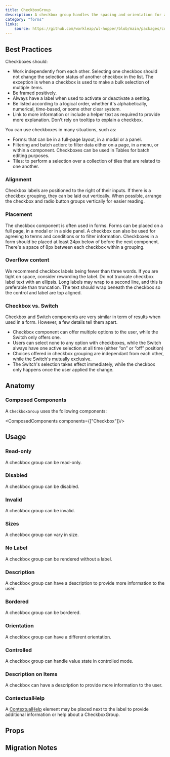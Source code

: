 ```yaml
---
title: CheckboxGroup
description: A checkbox group handles the spacing and orientation for a grouping of checkboxes, as well as providing a label.
category: "forms"
links:
    source: https://github.com/workleap/wl-hopper/blob/main/packages/components/src/checkbox/src/CheckboxGroup.tsx
---
```


<Example src="checkbox/docs/checkbox-group/preview" isOpen />

## Best Practices

Checkboxes should:

- Work independently from each other. Selecting one checkbox should not change the selection status of another checkbox in the list. The exception is when a checkbox is used to make a bulk selection of multiple items.
- Be framed positively.
- Always have a label when used to activate or deactivate a setting.
- Be listed according to a logical order, whether it's alphabetically, numerical, time-based, or some other clear system.
- Link to more information or include a helper text as required to provide more explanation. Don't rely on tooltips to explain a checkbox.

You can use checkboxes in many situations, such as:

- Forms: that can be in a full-page layout, in a modal or a panel.
- Filtering and batch action: to filter data either on a page, in a menu, or within a component. Checkboxes can be used in Tables for batch editing purposes.
- Tiles: to perform a selection over a collection of tiles that are related to one another.

### Alignment

Checkbox labels are positioned to the right of their inputs. If there is a checkbox grouping, they can be laid out vertically. When possible, arrange the checkbox and radio button groups vertically for easier reading.

### Placement

The checkbox component is often used in forms. Forms can be placed on a full page, in a modal or in a side panel. A checkbox can also be used for agreeing to terms and conditions or to filter information.
Checkboxes in a form should be placed at least 24px below of before the next component. There's a space of 8px between each checkbox within a grouping.

### Overflow content

We recommend checkbox labels being fewer than three words. If you are tight on space, consider rewording the label. Do not truncate checkbox label text with an ellipsis.
Long labels may wrap to a second line, and this is preferable than truncation. The text should wrap beneath the checkbox so the control and label are top aligned.

### Checkbox vs. Switch

Checkbox and Switch components are very similar in term of results when used in a form. However, a few details tell them apart.

- Checkbox component can offer multiple options to the user, while the Switch only offers one.
- Users can select none to any option with checkboxes, while the Switch always have one active selection at all time (either “on” or “off” position)
- Choices offered in checkbox grouping are independant from each other, while the Switch's mutually exclusive.
- The Switch's selection takes effect immediately, while the checkbox only happens once the user applied the change.

## Anatomy

### Composed Components

A `CheckboxGroup` uses the following components:

<ComposedComponents components={["Checkbox"]}/>

## Usage

### Read-only

A checkbox group can be read-only.

<Example src="checkbox/docs/checkbox-group/readonly" />

### Disabled

A checkbox group can be disabled.

<Example src="checkbox/docs/checkbox-group/disabled" />

### Invalid

A checkbox group can be invalid.

<Example src="checkbox/docs/checkbox-group/invalid" />

### Sizes

A checkbox group can vary in size.

<Example src="checkbox/docs/checkbox-group/size" />

### No Label

A checkbox group can be rendered without a label.

<Example src="checkbox/docs/checkbox-group/nolabel" />

### Description

A checkbox group can have a description to provide more information to the user.

<Example src="checkbox/docs/checkbox-group/description" />

### Bordered

A checkbox group can be bordered.

<Example src="checkbox/docs/checkbox-group/variant" />

### Orientation

A checkbox group can have a different orientation.

<Example src="checkbox/docs/checkbox-group/orientation" />

### Controlled

A checkbox group can handle value state in controlled mode.

<Example src="checkbox/docs/checkbox-group/controlled" />

### Description on Items

A checkbox can have a description to provide more information to the user.

<Example src="checkbox/docs/checkbox-group/itemsDescription" />

### ContextualHelp

A [ContextualHelp](/components/ContextualHelp) element may be placed next to the label to provide additional information or help about a CheckboxGroup.

<Example src="checkbox/docs/checkbox-group/ContextualHelp" />

## Props

<PropTable component="CheckboxGroup" />

## Migration Notes

<MigrateGuide src="checkbox/docs/migration-notes-checkboxgroup" />
